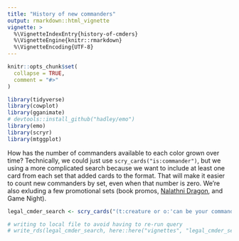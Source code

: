 ```yaml
---
title: "History of new commanders"
output: rmarkdown::html_vignette
vignette: >
  %\VignetteIndexEntry{history-of-cmders}
  %\VignetteEngine{knitr::rmarkdown}
  %\VignetteEncoding{UTF-8}
---
```


```r
knitr::opts_chunk$set(
  collapse = TRUE,
  comment = "#>"
)
```

```r
library(tidyverse)
library(cowplot)
library(gganimate)
# devtools::install_github("hadley/emo")
library(emo)
library(scryr)
library(mtggplot)
```

How has the number of commanders available to each color grown over time? 
Technically, we could just use `scry_cards("is:commander")`, but we using a more
complicated search because we want to include at least one card from each set 
that added cards to the format. That will make it easier to count new commanders
by set, even when that number is zero. We're also exluding a few promotional 
sets (book promos, 
[Nalathni Dragon](https://scryfall.com/card/pdrc/1/nalathni-dragon), and Game 
Night).
```r
legal_cmder_search <- scry_cards("(t:creature or o:'can be your commander') not:reprint f:commander -set:pred -set:gnt -set:phpr")

# writing to local file to avoid having to re-run query
# write_rds(legal_cmder_search, here::here("vignettes", "legal_cmder_search.rds"))
```

